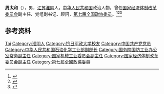 '''周太和'''（{{bd|1914年||2010年|12月14日|}}），男，[[江苏|江苏]][[淮阴|淮阴]]人，[[中华人民共和国|中华人民共和国]]政治人物，曾任[[国家经济体制改革委员会|国家经济体制改革委员会]]副主任、党组副书记、顾问，[[第七届全国政协委员|第七届全国政协委员]]。<ref>{{Cite book|title=历届全国政协委员人名辞典|author=|publisher=中国国际广播出版社|year=1996|isbn=9787507813746|location=北京|pages=286}}</ref><ref>{{Cite book|title=中华人民共和国职官志|author=何虎生, 李耀东, 向常福主编|publisher=中国社会出版社|year=2003|isbn=9787800883934|location=北京|pages=}}</ref><ref>{{Cite book|title=中国近现代人物别名词典|author=徐为民编|publisher=沈阳出版社|year=1993|isbn=|location=沈阳|pages=}}</ref>

== 参考资料 ==
{{reflist}}

{{Authority control}}
{{DEFAULTSORT:Zhou周}}
[[Category:周姓|Tai]]
[[Category:淮阴人|Category:淮阴人]]
[[Category:抗日军政大学校友|Category:抗日军政大学校友]]
[[Category:中国共产党党员|Category:中国共产党党员]]
[[Category:中华人民共和国石油化学工业部副部长|Category:中华人民共和国石油化学工业部副部长]]
[[Category:国务院国防工业办公室常务副主任|Category:国务院国防工业办公室常务副主任]]
[[Category:国家机械工业委员会副主任|Category:国家机械工业委员会副主任]]
[[Category:国家经济体制改革委员会副主任|Category:国家经济体制改革委员会副主任]]
[[Category:第七屆全國政協委員|Category:第七屆全國政協委員]]

{{中国人物小作品}}